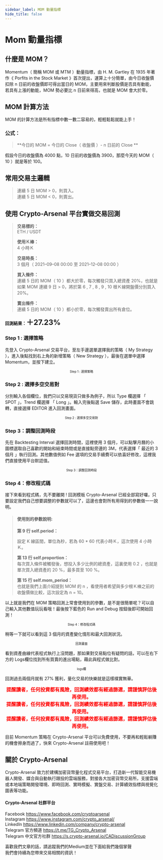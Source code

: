 ```yaml
---
sidebar_label: MOM 動量指標
hide_title: false
---
```


Mom 動量指標
===========================

## **什麼是 MOM？**
Momentum（ 簡稱 MOM 或 MTM ）動量指標，由 H. M. Gartley 在 1935 年著作《 Porfits in the Stock Market 》首次提出，運算上十分簡單，由今日收盤價扣除 n 日前的收盤價即可得出當日的 MOM，主要用來判斷股價是否具有動能，若具有上漲的動能，MOM 勢必要比 n 日前來得高，也就是 MOM 會大於零。
## **MOM 計算方法**
MOM 的計算方法是所有指標中數一數二容易的，輕輕鬆鬆就能上手！
### **公式：**
>**今日的 MOM = 今日的 Close（ 收盤價 ）- n 日前的 Close  **

假設今日的收盤價為 4000 點，10 日前的收盤價為 3900，那麼今天的 MOM（ 10 ）就是等於 100。  
## **常用交易主邏輯**
>連續 5 日 MOM > 0，則買入。  
>連續 5 日 MOM < 0，則賣出。  

## **使用 Crypto-Arsenal 平台實做交易回測**
>**交易標的：**  
>ETH / USDT  
>
>**使用Ｋ棒：**  
>4 小時Ｋ  
>
>**交易時長：**  
>3 個月（ 2021–09–08 00:00 至 2021–12–08 00:00 ）  
>
>**買入條件：**  
>連續 5 日的 MOM（ 10 ）都大於零，每次觸發只買入總資產 20%，也就是如果 MOM 連續 9 日 > 0，將於第 6 , 7 , 8 , 9 , 10 根Ｋ線開盤價分別買入 20%。  
>
>**賣出條件：**  
>連續 5 日的 MOM（ 10 ）都小於零，每次觸發賣出所有倉位。  
>
**回測結果：<font size="5">＋27.23%</font>**

### **Step 1 : 選擇策略**
先登入 Crypto-Arsenal 交易平台，至左手邊選單選擇我的策略（ My Strategy ），進入後點找到右上角的新增策略（ New Strategy ），最後在選單中選擇 Momentum，並按下建立。
<img alt="" class="oe qu ef es eo ex w c"  role="presentation" src="https://miro.medium.com/max/1400/0*1VFTrqoBwhue1jo2" srcset="https://miro.medium.com/max/552/0*1VFTrqoBwhue1jo2 276w, https://miro.medium.com/max/1104/0*1VFTrqoBwhue1jo2 552w, https://miro.medium.com/max/1280/0*1VFTrqoBwhue1jo2 640w, https://miro.medium.com/max/1400/0*1VFTrqoBwhue1jo2 700w" sizes="700px"/>
<font size="1"><center>Step 1 : 選擇策略</center></font>

### **Step 2 : 選擇多空交易對**
分別輸入各個欄位，我們只以交易現貨只做多為例子，所以 Type 欄選擇 「 SPOT 」，Trend 欄選擇 「 Long 」。輸入完後點選 Save 儲存，此時畫面不會跳轉，直接選擇 EDITOR 進入回測畫面。
<img alt="" class="oe qu ef es eo ex w c" role="presentation" src="https://miro.medium.com/max/1400/0*YS3hg0fTQEUklkHS" srcset="https://miro.medium.com/max/552/0*YS3hg0fTQEUklkHS 276w, https://miro.medium.com/max/1104/0*YS3hg0fTQEUklkHS 552w, https://miro.medium.com/max/1280/0*YS3hg0fTQEUklkHS 640w, https://miro.medium.com/max/1400/0*YS3hg0fTQEUklkHS 700w" sizes="700px"/>
<font size="1"><center>Step 2 : 選擇多空交易對</center></font>

### **Step 3：調整回測時段**
先在 Backtesting Interval 選擇回測時間，這裡使用 3 個月，可以點擊月曆的小圖標選取自己喜歡的開始和結束時間或是直接點旁邊的 3M，代表選擇「 最近的 3 個月 」執行回測。其他數值例如 Fee 選項的交易手續費可以依喜好修改，這裡我們直接使用平台默認值。
<img alt="" class="oe qu ef es eo ex w c" role="presentation" src="https://miro.medium.com/max/1400/1*KcImapkAp5aG9SbmTUfSxA.png" srcset="https://miro.medium.com/max/552/1*KcImapkAp5aG9SbmTUfSxA.png 276w, https://miro.medium.com/max/1104/1*KcImapkAp5aG9SbmTUfSxA.png 552w, https://miro.medium.com/max/1280/1*KcImapkAp5aG9SbmTUfSxA.png 640w, https://miro.medium.com/max/1400/1*KcImapkAp5aG9SbmTUfSxA.png 700w" sizes="700px"/>
<font size="1"><center>Step 3：調整回測時段</center></font>

### **Step 4：修改程式碼**
接下來看到程式碼，先不要離開 ! 回測模板 Crypto-Arsenal 已經全部寫好囉，只要設定我們自己想要調整的參數就可以了，這邊也會對所有用得到的參數做一一說明。
>#### **使用到的參數說明:**
>**第 9 行 self.period：**  
><p>設定 K 線區間，單位為秒，若為 60 * 60 代表小時Ｋ，這次使用 4 小時Ｋ。  </p>
>
>**第 13 行 self.proportion：**  
>每次買入條件被觸發後，想投入多少比例的總資產，這裏使用 0.2 ，也就是單次買入總資產的 20 %，最多買至 100 %。  
>
>**第 15 行 self.mom_period：**  
>也就是我們上面介紹提到 MOM 的 n ，看使用者希望與多少根Ｋ棒之前的收盤價做比較，這次設定為 n = 10。  

以上就是我們在 MOM 策略回測上常會使用到的參數，是不是很簡單呢？可以自己輸入其他數值玩玩看哦！最後按下藍色的 Run and Debug 按鈕後即可開始回測！
<img alt="" class="oe qu ef es eo ex w c" role="presentation" src="https://miro.medium.com/max/1400/1*Egc3PWi99IaCfMpBpxMhtw.png" srcset="https://miro.medium.com/max/552/1*Egc3PWi99IaCfMpBpxMhtw.png 276w, https://miro.medium.com/max/1104/1*Egc3PWi99IaCfMpBpxMhtw.png 552w, https://miro.medium.com/max/1280/1*Egc3PWi99IaCfMpBpxMhtw.png 640w, https://miro.medium.com/max/1400/1*Egc3PWi99IaCfMpBpxMhtw.png 700w" sizes="700px"/>
<font size="1"><center>Step 4：修改程式碼</center></font>

稍等一下就可以看到這 3 個月的資產變化情形和最大回測狀況。
<img alt="" class="oe qu ef es eo ex w c"  role="presentation" src="https://miro.medium.com/max/1400/0*phNO67M5b3MN5p5z" srcset="https://miro.medium.com/max/552/0*phNO67M5b3MN5p5z 276w, https://miro.medium.com/max/1104/0*phNO67M5b3MN5p5z 552w, https://miro.medium.com/max/1280/0*phNO67M5b3MN5p5z 640w, https://miro.medium.com/max/1400/0*phNO67M5b3MN5p5z 700w" sizes="700px"/>
<font size="1"><center>回測畫面</center></font>

看到資產曲線代表程式執行上沒問題，那如果對交易點位有疑問的話，可以在右下方的 Logs欄位找到所有買賣的進出場點，藉此與程式做比對。
<img alt="" class="oe qu ef es eo ex w c" role="presentation" src="https://miro.medium.com/max/1400/0*C6pPML21n8YwpwHT" srcset="https://miro.medium.com/max/552/0*C6pPML21n8YwpwHT 276w, https://miro.medium.com/max/1104/0*C6pPML21n8YwpwHT 552w, https://miro.medium.com/max/1280/0*C6pPML21n8YwpwHT 640w, https://miro.medium.com/max/1400/0*C6pPML21n8YwpwHT 700w" sizes="700px"/>
<font size="1"><center>logs欄</center></font>

回測過去兩個月就有 27% 獲利，量化交易的快樂就是這樣樸實無華。  
  
**<font size="3" color="#FF0000"><center>提醒讀者，任何投資都有風險，回測績效都有經過篩選，請謹慎評估後再使用。</center></font>**
**<font size="3" color="#FF0000"><center>提醒讀者，任何投資都有風險，回測績效都有經過篩選，請謹慎評估後再使用。</center></font>**
**<font size="3" color="#FF0000"><center>提醒讀者，任何投資都有風險，回測績效都有經過篩選，請謹慎評估後再使用。</center></font>**
   
目前 Momentum 策略在 Crypto-Arsenal 平台可以免費使用，不要再和輕鬆躺賺的機會擦身而過了，快來 Crypto-Arsenal 註冊使用吧！  
## **關於 Crypto-Arsenal**
Crypto-Arsenal 致力於建構加密貨幣量化程式交易平台，打造新一代智能交易機器人開發、媒合與自動執行跟投的雲端服務，對接各大加密貨幣交易所，支援雲端或本地端策略開發環境、即時回測、實時模擬、實盤交易、計算績效指標與視覺化圖表等功能。
#### **Crypto-Arsenal 社群平台**
Facebook https://www.facebook.com/cryptoarsenal  
Instagram https://www.instagram.com/crypto_arsenal/  
LinkedIn https://www.linkedin.com/company/crypto-arsenal  
Telegram 官方頻道 https://t.me/TG_Crypto_Arsenal  
Telegram 中文官方社群 https://s.crypto-arsenal.io/CADiscussionGroup   

喜歡我們文章的話，請追蹤我們的Medium並在下面給我們幾個掌聲  
我們會持續為您帶來交易相關的資訊！





